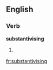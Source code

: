 
==English==

===Verb===
'''substantivising'''

# {{present participle of|[[substantivise]]}}

[[fr:substantivising]]